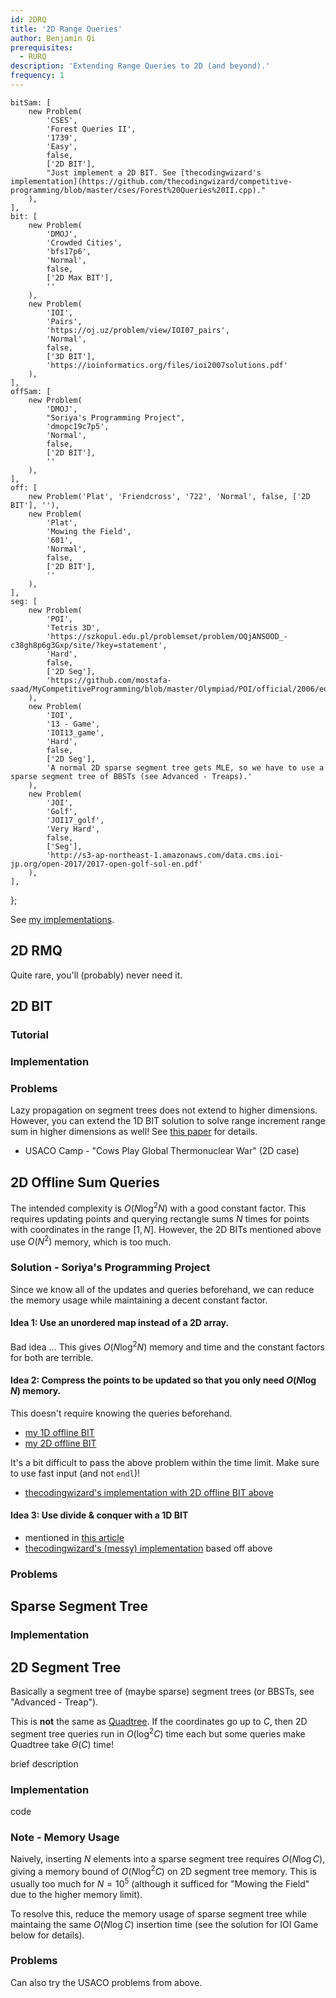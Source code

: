 ```yaml
---
id: 2DRQ
title: '2D Range Queries'
author: Benjamin Qi
prerequisites:
  - RURQ
description: 'Extending Range Queries to 2D (and beyond).'
frequency: 1
---
```


	bitSam: [
		new Problem(
			'CSES',
			'Forest Queries II',
			'1739',
			'Easy',
			false,
			['2D BIT'],
			"Just implement a 2D BIT. See [thecodingwizard's implementation](https://github.com/thecodingwizard/competitive-programming/blob/master/cses/Forest%20Queries%20II.cpp)."
		),
	],
	bit: [
		new Problem(
			'DMOJ',
			'Crowded Cities',
			'bfs17p6',
			'Normal',
			false,
			['2D Max BIT'],
			''
		),
		new Problem(
			'IOI',
			'Pairs',
			'https://oj.uz/problem/view/IOI07_pairs',
			'Normal',
			false,
			['3D BIT'],
			'https://ioinformatics.org/files/ioi2007solutions.pdf'
		),
	],
	offSam: [
		new Problem(
			'DMOJ',
			"Soriya's Programming Project",
			'dmopc19c7p5',
			'Normal',
			false,
			['2D BIT'],
			''
		),
	],
	off: [
		new Problem('Plat', 'Friendcross', '722', 'Normal', false, ['2D BIT'], ''),
		new Problem(
			'Plat',
			'Mowing the Field',
			'601',
			'Normal',
			false,
			['2D BIT'],
			''
		),
	],
	seg: [
		new Problem(
			'POI',
			'Tetris 3D',
			'https://szkopul.edu.pl/problemset/problem/OQjANSOOD_-c38gh8p6g3Gxp/site/?key=statement',
			'Hard',
			false,
			['2D Seg'],
			'https://github.com/mostafa-saad/MyCompetitiveProgramming/blob/master/Olympiad/POI/official/2006/editorial/tet.pdf'
		),
		new Problem(
			'IOI',
			'13 - Game',
			'IOI13_game',
			'Hard',
			false,
			['2D Seg'],
			'A normal 2D sparse segment tree gets MLE, so we have to use a sparse segment tree of BBSTs (see Advanced - Treaps).'
		),
		new Problem(
			'JOI',
			'Golf',
			'JOI17_golf',
			'Very Hard',
			false,
			['Seg'],
			'http://s3-ap-northeast-1.amazonaws.com/data.cms.ioi-jp.org/open-2017/2017-open-golf-sol-en.pdf'
		),
	],
};

See [my implementations](<https://github.com/bqi343/USACO/tree/master/Implementations/content/data-structures/2D%20Range%20Queries%20(15.2)>).

## 2D RMQ

<Resources>
	<Resource
		source="CF"
		title="retrograd - Multi-Dimensional RMQ"
		url="53810"
		starred
	></Resource>
</Resources>

Quite rare, you'll (probably) never need it.

<!-- - GP of Serbia 2020 B -->

## 2D BIT

<Problems problems={problems.bitSam} />

### Tutorial

<Resources>
	<Resource
		source="GFG"
		title="2D BIT"
		url="two-dimensional-binary-indexed-tree-or-fenwick-tree"
	></Resource>
	<Resource
		source="TC"
		title="Binary Indexed Trees"
		url="binary-indexed-trees"
	></Resource>
</Resources>

### Implementation

<IncompleteSection />

### Problems

<Problems problems={problems.bit} />

<Optional title="Range Update and Range Query in Higher Dimensions">

Lazy propagation on segment trees does not extend to higher dimensions. However, you can extend the 1D BIT solution to solve range increment range sum in higher dimensions as well! See [this paper](https://arxiv.org/pdf/1311.6093.pdf) for details.

- USACO Camp - "Cows Play Global Thermonuclear War" (2D case)

</Optional>

## 2D Offline Sum Queries

<Problems problems={problems.offSam} />

The intended complexity is $O(N\log^2 N)$ with a good constant factor. This requires updating points and querying rectangle sums $N$ times for points with coordinates in the range $[1,N]$. However, the 2D BITs mentioned above use $O(N^2)$ memory, which is too much. 

### Solution - Soriya's Programming Project

Since we know all of the updates and queries beforehand, we can reduce the memory usage while maintaining a decent constant factor.

#### Idea 1: Use an unordered map instead of a 2D array.

Bad idea ... This gives $O(N\log^2N)$ memory and time and the constant factors for both are terrible.

#### Idea 2: Compress the points to be updated so that you only need $O(N\log N)$ memory.

This doesn't require knowing the queries beforehand.

- [my 1D offline BIT](<https://github.com/bqi343/USACO/blob/master/Implementations/content/data-structures/1D%20Range%20Queries%20(9.2)/BIToff.h>)
- [my 2D offline BIT](<https://github.com/bqi343/USACO/blob/master/Implementations/content/data-structures/2D%20Range%20Queries%20(15.2)/BIT2DOff%20(15.2).h>)

It's a bit difficult to pass the above problem within the time limit. Make sure to use fast input (and not `endl`)!

- [thecodingwizard's implementation with 2D offline BIT above](https://github.com/thecodingwizard/competitive-programming/blob/master/DMOJ/Soriyas%20Programming%20Project.cpp)

#### Idea 3: Use divide & conquer with a 1D BIT

- mentioned in [this article](https://robert1003.github.io/2020/01/31/cdq-divide-and-conquer.html)
- [thecodingwizard's (messy) implementation](https://github.com/thecodingwizard/competitive-programming/blob/master/DMOJ/Soriya%20Programming%20Project%201d%20BIT%20cdq%20dnc.cpp) based off above

### Problems

<Problems problems={problems.off} />

## Sparse Segment Tree

### Implementation

<IncompleteSection />

## 2D Segment Tree

Basically a segment tree of (maybe sparse) segment trees (or BBSTs, see "Advanced - Treap").

<Info title="Pro Tip">

This is **not** the same as [Quadtree](https://en.wikipedia.org/wiki/Quadtree). If the coordinates go up to $C$, then 2D segment tree queries run in $O(\log^2C)$ time each but some queries make Quadtree take $\Theta(C)$ time!

</Info>

<Resources>
	<Resource source="CPH" title="28.2 (Sparse SegTree), 28.4 (2D)">
		brief description
	</Resource>
</Resources>

### Implementation

<Resources>
	<Resource
		source="USACO"
		title="Analysis - Mowing the Field"
		url="http://www.usaco.org/current/data/sol_mowing_platinum_jan16.html"
	>
		code
	</Resource>
</Resources>

<IncompleteSection />

### Note - Memory Usage

Naively, inserting $N$ elements into a sparse segment tree requires $O(N\log C)$, giving a memory bound of $O(N\log^2C)$ on 2D segment tree memory. This is usually too much for $N=10^5$ (although it sufficed for "Mowing the Field" due to the higher memory limit).

To resolve this, reduce the memory usage of sparse segment tree while maintaing the same $O(N\log C)$ insertion time (see the solution for IOI Game below for details).

### Problems

Can also try the USACO problems from above.

<Problems problems={problems.seg} />
